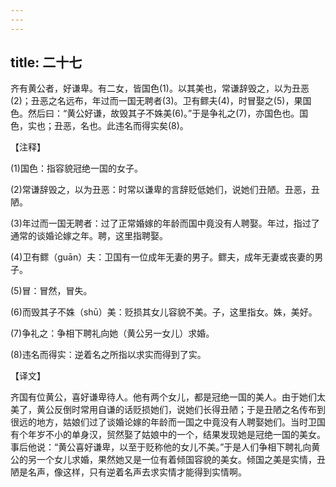 ```yaml
---
---
---
```

title: 二十七
---



齐有黄公者，好谦卑。有二女，皆国色(1)。以其美也，常谦辞毁之，以为丑恶(2)；丑恶之名远布，年过而一国无聘者(3)。卫有鳏夫(4)，时冒娶之(5)，果国色。然后曰：“黄公好谦，故毁其子不姝美(6)。”于是争礼之(7)，亦国色也。国色，实也；丑恶，名也。此违名而得实矣(8)。

【注释】

(1)国色：指容貌冠绝一国的女子。

(2)常谦辞毁之，以为丑恶：时常以谦卑的言辞贬低她们，说她们丑陋。丑恶，丑陋。

(3)年过而一国无聘者：过了正常婚嫁的年龄而国中竟没有人聘娶。年过，指过了通常的谈婚论嫁之年。聘，这里指聘娶。

(4)卫有鳏（guān）夫：卫国有一位成年无妻的男子。鳏夫，成年无妻或丧妻的男子。

(5)冒：冒然，冒失。

(6)而毁其子不姝（shū）美：贬损其女儿容貌不美。子，这里指女。姝，美好。

(7)争礼之：争相下聘礼向她（黄公另一女儿）求婚。

(8)违名而得实：逆着名之所指以求实而得到了实。

【译文】

齐国有位黄公，喜好谦卑待人。他有两个女儿，都是冠绝一国的美人。由于她们太美了，黄公反倒时常用自谦的话贬损她们，说她们长得丑陋；于是丑陋之名传布到很远的地方，姑娘们过了谈婚论嫁的年龄而一国之中竟没有人聘娶她们。当时卫国有个年岁不小的单身汉，贸然娶了姑娘中的一个，结果发现她是冠绝一国的美女。事后他说：“黄公喜好谦卑，以至于贬称他的女儿不美。”于是人们争相下聘礼向黄公的另一个女儿求婚，果然她又是一位有着倾国容貌的美女。倾国之美是实情，丑陋是名声，像这样，只有逆着名声去求实情才能得到实情啊。